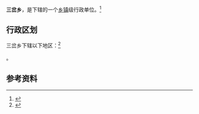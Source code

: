 {{中国乡级行政区|62/30/21/208/000}}

'''三岔乡'''，是{{PRC admin/fullname|62/30/21/208/000|3}}下辖的一个[[乡镇|乡镇]]级行政单位。<ref>{{PRC admin/ref sgc|{{PRC admin/parent|62/30/21/208/000}}}}</ref>

== 行政区划 ==

三岔乡下辖以下地区：<ref>{{PRC admin/ref sgc|62/30/21/208/000}}</ref>

{{PRC admin/children|62/30/21/208/000}}。

== 参考资料 ==

{{reflist}}

{{PRC admin/navcat|62/30/21/208/000}}
{{甘肃行政区划小作品}}